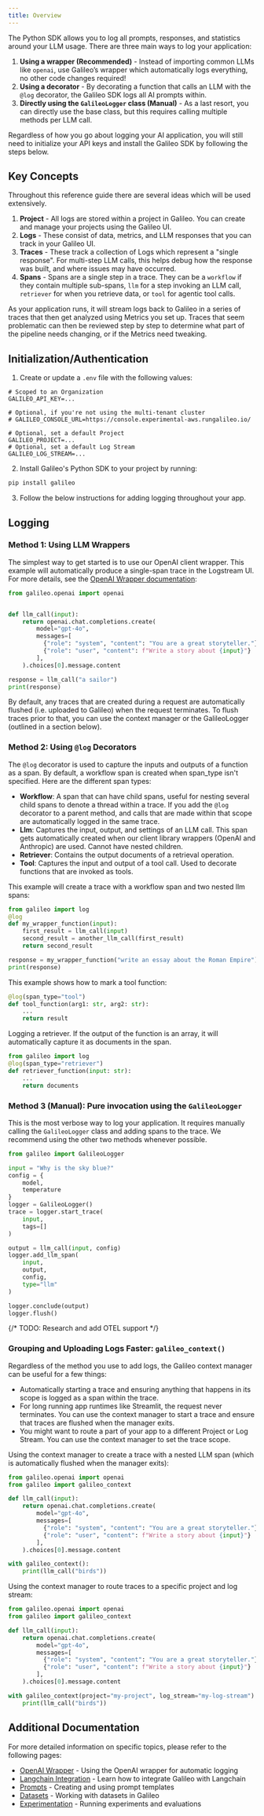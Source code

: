```yaml
---
title: Overview
---
```


The Python SDK allows you to log all prompts, responses, and statistics around your LLM usage. There are three main ways to log your application:

1. **Using a wrapper (Recommended)** - Instead of importing common LLMs like `openai`, use Galileo’s wrapper which automatically logs everything, no other code changes required!
2. **Using a decorator** - By decorating a function that calls an LLM with the `@log` decorator, the Galileo SDK logs all AI prompts within.
3. **Directly using the `GalileoLogger` class (Manual)** - As a last resort, you can directly use the base class, but this requires calling multiple methods per LLM call.

Regardless of how you go about logging your AI application, you will still need to initialize your API keys and install the Galileo SDK by following the steps below.

## Key Concepts

Throughout this reference guide there are several ideas which will be used extensively.
1. **Project** - All logs are stored within a project in Galileo. You can create and manage your projects using the Galileo UI.
2. **Logs** - These consist of data, metrics, and LLM responses that you can track in your Galileo UI.
3. **Traces** - These track a collection of Logs which represent a "single response". For multi-step LLM calls, this helps debug how the response was built, and where issues may have occurred.
4. **Spans** - Spans are a single step in a trace. They can be a `workflow` if they contain multiple sub-spans, `llm` for a step invoking an LLM call, `retriever` for when you retrieve data, or `tool` for agentic tool calls. 

As your application runs, it will stream logs back to Galileo in a series of traces that then get analyzed using Metrics you set up. Traces that seem problematic can then be reviewed step by step to determine what part of the pipeline needs changing, or if the Metrics need tweaking.

## Initialization/Authentication

1. Create or update a `.env` file with the following values:

```env
# Scoped to an Organization
GALILEO_API_KEY=...

# Optional, if you're not using the multi-tenant cluster
# GALILEO_CONSOLE_URL=https://console.experimental-aws.rungalileo.io/

# Optional, set a default Project
GALILEO_PROJECT=...
# Optional, set a default Log Stream
GALILEO_LOG_STREAM=...
```

2. Install Galileo's Python SDK to your project by running:
```bash
pip install galileo
```

3. Follow the below instructions for adding logging throughout your app.

## Logging

### Method 1: Using LLM Wrappers

The simplest way to get started is to use our OpenAI client wrapper. This example will automatically produce a single-span trace in the Logstream UI. For more details, see the [OpenAI Wrapper documentation](./wrappers/openai):

```python
from galileo.openai import openai


def llm_call(input):
	return openai.chat.completions.create(
        model="gpt-4o",
        messages=[
          {"role": "system", "content": "You are a great storyteller."},
          {"role": "user", "content": f"Write a story about {input}"}
        ],
    ).choices[0].message.content

response = llm_call("a sailor")
print(response)
```

By default, any traces that are created during a request are automatically flushed (i.e. uploaded to Galileo) when the request terminates. To flush traces prior to that, you can use the context manager or the GalileoLogger (outlined in a section below).

### Method 2: Using `@log` Decorators

The `@log` decorator is used to capture the inputs and outputs of a function as a span. By default, a workflow span is created when span_type isn't specified. Here are the different span types:

- **Workflow**: A span that can have child spans, useful for nesting several child spans to denote a thread within a trace. If you add the `@log` decorator to a parent method, and calls that are made within that scope are automatically logged in the same trace.
- **Llm**: Captures the input, output, and settings of an LLM call. This span gets automatically created when our client library wrappers (OpenAI and Anthropic) are used. Cannot have nested children.
- **Retriever**: Contains the output documents of a retrieval operation.
- **Tool**: Captures the input and output of a tool call. Used to decorate functions that are invoked as tools.

This example will create a trace with a workflow span and two nested llm spans:

```python
from galileo import log
@log
def my_wrapper_function(input):
	first_result = llm_call(input)
	second_result = another_llm_call(first_result)
	return second_result

response = my_wrapper_function("write an essay about the Roman Empire")
print(response)
```

This example shows how to mark a tool function:

```python
@log(span_type="tool")
def tool_function(arg1: str, arg2: str):
	...
	return result
```

Logging a retriever. If the output of the function is an array, it will automatically capture it as documents in the span.

```python
from galileo import log
@log(span_type="retriever")
def retriever_function(input: str):
	...
	return documents
```

### Method 3 (Manual): Pure invocation using the `GalileoLogger`
This is the most verbose way to log your application. It requires manually calling the `GalileoLogger` class and adding spans to the trace. We recommend using the other two methods whenever possible.

```python
from galileo import GalileoLogger

input = "Why is the sky blue?"
config = {
	model,
	temperature
}
logger = GalileoLogger()
trace = logger.start_trace(
	input,
	tags=[]
)

output = llm_call(input, config)
logger.add_llm_span(
	input,
	output,
	config,
	type="llm"
)

logger.conclude(output)
logger.flush()
```

{/* TODO: Research and add OTEL support */}

### Grouping and Uploading Logs Faster: `galileo_context()`

Regardless of the method you use to add logs, the Galileo context manager can be useful for a few things:
- Automatically starting a trace and ensuring anything that happens in its scope is logged as a span within the trace.
- For long running app runtimes like Streamlit, the request never terminates. You can use the context manager to start a trace and ensure that traces are flushed when the manager exits.
- You might want to route a part of your app to a different Project or Log Stream. You can use the context manager to set the trace scope.

Using the context manager to create a trace with a nested LLM span (which is automatically flushed when the manager exits):

```python
from galileo.openai import openai
from galileo import galileo_context

def llm_call(input):
	return openai.chat.completions.create(
        model="gpt-4o",
        messages=[
          {"role": "system", "content": "You are a great storyteller."},
          {"role": "user", "content": f"Write a story about {input}"}
        ],
    ).choices[0].message.content

with galileo_context():
	print(llm_call("birds"))
```

Using the context manager to route traces to a specific project and log stream:

```python
from galileo.openai import openai
from galileo import galileo_context

def llm_call(input):
	return openai.chat.completions.create(
        model="gpt-4o",
        messages=[
          {"role": "system", "content": "You are a great storyteller."},
          {"role": "user", "content": f"Write a story about {input}"}
        ],
    ).choices[0].message.content

with galileo_context(project="my-project", log_stream="my-log-stream"):
	print(llm_call("birds"))
```

## Additional Documentation

For more detailed information on specific topics, please refer to the following pages:

- [OpenAI Wrapper](./wrappers/openai) - Using the OpenAI wrapper for automatic logging
- [Langchain Integration](./wrappers/langchain) - Learn how to integrate Galileo with Langchain
- [Prompts](./prompts) - Creating and using prompt templates
- [Datasets](./experimentation/datasets) - Working with datasets in Galileo
- [Experimentation](./experimentation/experimentation) - Running experiments and evaluations
